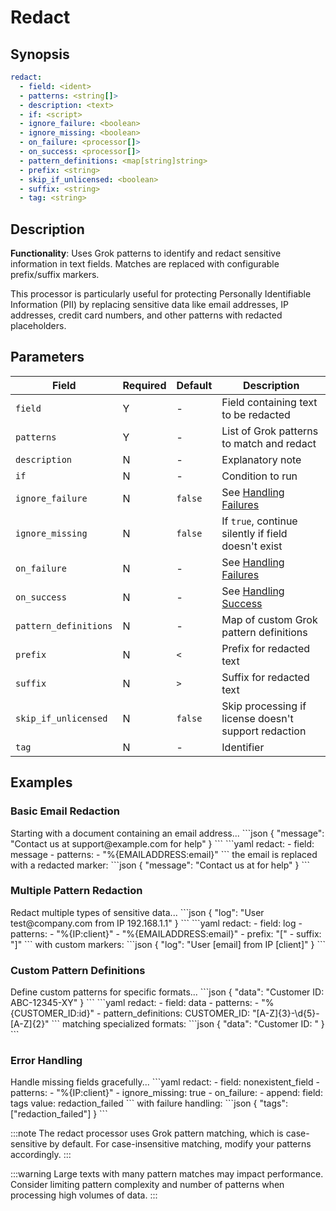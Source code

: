 # Redact

## Synopsis

```yaml {2-3}
redact:
  - field: <ident>
  - patterns: <string[]>
  - description: <text>
  - if: <script>
  - ignore_failure: <boolean>
  - ignore_missing: <boolean>
  - on_failure: <processor[]>
  - on_success: <processor[]>
  - pattern_definitions: <map[string]string>
  - prefix: <string>
  - skip_if_unlicensed: <boolean>
  - suffix: <string>
  - tag: <string>
```

## Description

**Functionality**: Uses Grok patterns to identify and redact sensitive information in text fields. Matches are replaced with configurable prefix/suffix markers.

This processor is particularly useful for protecting Personally Identifiable Information (PII) by replacing sensitive data like email addresses, IP addresses, credit card numbers, and other patterns with redacted placeholders.

## Parameters

|Field|Required|Default|Description|
|---|---|---|---|
|`field`|Y|-|Field containing text to be redacted|
|`patterns`|Y|-|List of Grok patterns to match and redact|
|`description`|N|-|Explanatory note|
|`if`|N|-|Condition to run|
|`ignore_failure`|N|`false`|See [Handling Failures](../handling-failures.mdx)|
|`ignore_missing`|N|`false`|If `true`, continue silently if field doesn't exist|
|`on_failure`|N|-|See [Handling Failures](../handling-failures.mdx)|
|`on_success`|N|-|See [Handling Success](../handling-success.mdx)|
|`pattern_definitions`|N|-|Map of custom Grok pattern definitions|
|`prefix`|N|`<`|Prefix for redacted text|
|`suffix`|N|`>`|Suffix for redacted text|
|`skip_if_unlicensed`|N|`false`|Skip processing if license doesn't support redaction|
|`tag`|N|-|Identifier|

## Examples

### Basic Email Redaction

<ExampleGrid>
  <CommentCol>
    Starting with a document containing an email address...
  </CommentCol>
  <CodeCol>
    ```json
    {
      "message": "Contact us at support@example.com for help"
    }
    ```
    ```yaml
    redact:
      - field: message
      - patterns:
        - "%{EMAILADDRESS:email}"
    ```
  </CodeCol>
  <CommentCol>
    the email is replaced with a redacted marker:
  </CommentCol>
  <CodeCol>
    ```json
    {
      "message": "Contact us at <email> for help"
    }
    ```
  </CodeCol>
</ExampleGrid>

### Multiple Pattern Redaction

<ExampleGrid>
  <CommentCol>
    Redact multiple types of sensitive data...
  </CommentCol>
  <CodeCol>
    ```json
    {
      "log": "User test@company.com from IP 192.168.1.1"
    }
    ```
    ```yaml
    redact:
      - field: log
      - patterns:
        - "%{IP:client}"
        - "%{EMAILADDRESS:email}"
      - prefix: "["
      - suffix: "]"
    ```
  </CodeCol>
  <CommentCol>
    with custom markers:
  </CommentCol>
  <CodeCol>
    ```json
    {
      "log": "User [email] from IP [client]"
    }
    ```
  </CodeCol>
</ExampleGrid>

### Custom Pattern Definitions

<ExampleGrid>
  <CommentCol>
    Define custom patterns for specific formats...
  </CommentCol>
  <CodeCol>
    ```json
    {
      "data": "Customer ID: ABC-12345-XY"
    }
    ```
    ```yaml
    redact:
      - field: data
      - patterns:
        - "%{CUSTOMER_ID:id}"
      - pattern_definitions:
        CUSTOMER_ID: "[A-Z]{3}-\d{5}-[A-Z]{2}"
    ```
  </CodeCol>
  <CommentCol>
    matching specialized formats:
  </CommentCol>
  <CodeCol>
    ```json
    {
      "data": "Customer ID: <id>"
    }
    ```
  </CodeCol>
</ExampleGrid>

### Error Handling

<ExampleGrid>
  <CommentCol>
    Handle missing fields gracefully...
  </CommentCol>
  <CodeCol>
    ```yaml
    redact:
      - field: nonexistent_field
      - patterns:
        - "%{IP:client}"
      - ignore_missing: true
      - on_failure:
        - append:
            field: tags
            value: redaction_failed
    ```
  </CodeCol>
  <CommentCol>
    with failure handling:
  </CommentCol>
  <CodeCol>
    ```json
    {
      "tags": ["redaction_failed"]
    }
    ```
  </CodeCol>
</ExampleGrid>

:::note
The redact processor uses Grok pattern matching, which is case-sensitive by default. For case-insensitive matching, modify your patterns accordingly.
:::

:::warning
Large texts with many pattern matches may impact performance. Consider limiting pattern complexity and number of patterns when processing high volumes of data.
:::